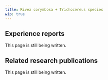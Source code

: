 ---
title: Rivea corymbosa + Trichocereus species
wip: true
---

## Experience reports

This page is still being written.

## Related research publications

This page is still being written.

